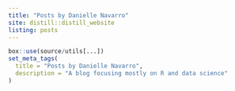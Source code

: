 ```yaml
---
title: "Posts by Danielle Navarro"
site: distill::distill_website
listing: posts
---
```


```r
box::use(source/utils[...])
set_meta_tags(
  title = "Posts by Danielle Navarro",
  description = "A blog focusing mostly on R and data science"
)
```
